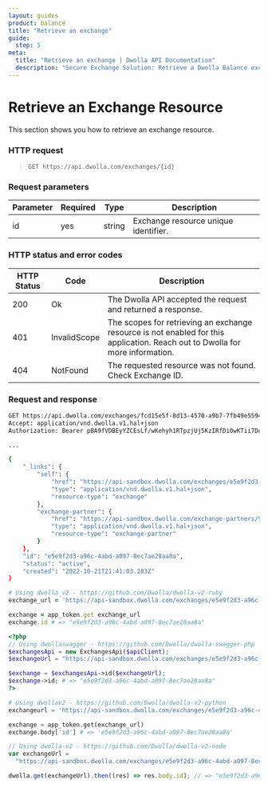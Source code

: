 ```yaml
---
layout: guides
product: balance
title: "Retrieve an exchange"
guide:
  step: 5
meta:
  title: "Retrieve an exchange | Dwolla API Documentation"
  description: "Secure Exchange Solution: Retrieve a Dwolla Balance exchange by its ID."
---
```


# Retrieve an Exchange Resource

This section shows you how to retrieve an exchange resource.

### HTTP request

> `GET https://api.dwolla.com/exchanges/{id}`

### Request parameters

| Parameter | Required | Type   | Description                          |
| --------- | -------- | ------ | ------------------------------------ |
| id        | yes      | string | Exchange resource unique identifier. |

### HTTP status and error codes

| HTTP Status | Code         | Description                                                                                                                   |
| ----------- | ------------ | ----------------------------------------------------------------------------------------------------------------------------- |
| 200         | Ok           | The Dwolla API accepted the request and returned a response.                                                                  |
| 401         | InvalidScope | The scopes for retrieving an exchange resource is not enabled for this application. Reach out to Dwolla for more information. |
| 404         | NotFound     | The requested resource was not found. Check Exchange ID.                                                                      |

### Request and response

```bash
GET https://api.dwolla.com/exchanges/fcd15e5f-8d13-4570-a9b7-7fb49e55941d
Accept: application/vnd.dwolla.v1.hal+json
Authorization: Bearer pBA9fVDBEyYZCEsLf/wKehyh1RTpzjUj5KzIRfDi0wKTii7DqY

...

{
    "_links": {
        "self": {
            "href": "https://api-sandbox.dwolla.com/exchanges/e5e9f2d3-a96c-4abd-a097-8ec7ae28aa8a",
            "type": "application/vnd.dwolla.v1.hal+json",
            "resource-type": "exchange"
        },
        "exchange-partner": {
            "href": "https://api-sandbox.dwolla.com/exchange-partners/9b55a4b3-34ae-4607-b2d1-622f1eed77f9",
            "type": "application/vnd.dwolla.v1.hal+json",
            "resource-type": "exchange-partner"
        }
    },
    "id": "e5e9f2d3-a96c-4abd-a097-8ec7ae28aa8a",
    "status": "active",
    "created": "2022-10-21T21:41:03.283Z"
}
```

```ruby
# Using dwolla_v2 - https://github.com/Dwolla/dwolla-v2-ruby
exchange_url = 'https://api-sandbox.dwolla.com/exchanges/e5e9f2d3-a96c-4abd-a097-8ec7ae28aa8a'

exchange = app_token.get exchange_url
exchange.id # => "e5e9f2d3-a96c-4abd-a097-8ec7ae28aa8a"
```

```php
<?php
// Using dwollaswagger - https://github.com/Dwolla/dwolla-swagger-php
$exchangesApi = new ExchangesApi($apiClient);
$exchangeUrl = "https://api-sandbox.dwolla.com/exchanges/e5e9f2d3-a96c-4abd-a097-8ec7ae28aa8a";

$exchange = $exchangesApi->id($exchangeUrl);
$exchange->id; # => "e5e9f2d3-a96c-4abd-a097-8ec7ae28aa8a"
?>
```

```python
# Using dwollav2 - https://github.com/Dwolla/dwolla-v2-python
exchangeurl = 'https://api-sandbox.dwolla.com/exchanges/e5e9f2d3-a96c-4abd-a097-8ec7ae28aa8a'

exchange = app_token.get(exchange_url)
exchange.body['id'] # => 'e5e9f2d3-a96c-4abd-a097-8ec7ae28aa8a'
```

```javascript
// Using dwolla-v2 - https://github.com/Dwolla/dwolla-v2-node
var exchangeUrl =
  "https://api-sandbox.dwolla.com/exchanges/e5e9f2d3-a96c-4abd-a097-8ec7ae28aa8a";

dwolla.get(exchangeUrl).then((res) => res.body.id); // => "e5e9f2d3-a96c-4abd-a097-8ec7ae28aa8a"
```
